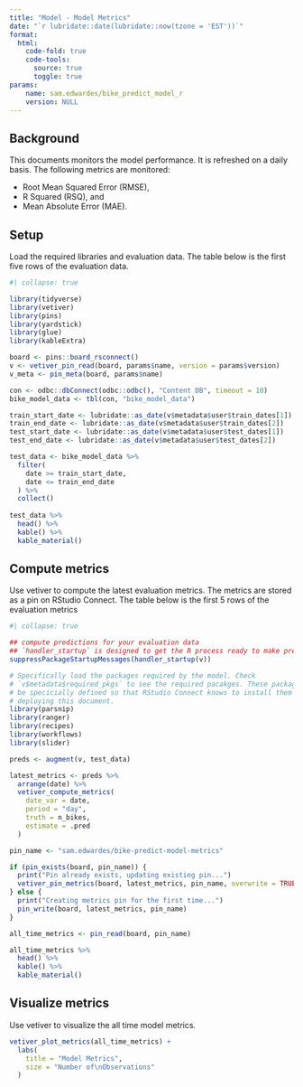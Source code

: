 ```yaml
---
title: "Model - Model Metrics"
date: "`r lubridate::date(lubridate::now(tzone = 'EST'))`"
format:
  html:
    code-fold: true
    code-tools:
      source: true
      toggle: true
params:
    name: sam.edwardes/bike_predict_model_r
    version: NULL
---
```


## Background

This documents monitors the model performance. It is refreshed on a daily basis. The following metrics are monitored:

- Root Mean Squared Error (RMSE),
- R Squared (RSQ), and
- Mean Absolute Error (MAE).

## Setup

Load the required libraries and evaluation data. The table below is the first five rows of the evaluation data.

```r
#| collapse: true

library(tidyverse)
library(vetiver)
library(pins)
library(yardstick)
library(glue)
library(kableExtra)

board <- pins::board_rsconnect()
v <- vetiver_pin_read(board, params$name, version = params$version)
v_meta <- pin_meta(board, params$name)

con <- odbc::dbConnect(odbc::odbc(), "Content DB", timeout = 10)
bike_model_data <- tbl(con, "bike_model_data")

train_start_date <- lubridate::as_date(v$metadata$user$train_dates[1])
train_end_date <- lubridate::as_date(v$metadata$user$train_dates[2])
test_start_date <- lubridate::as_date(v$metadata$user$test_dates[1])
test_end_date <- lubridate::as_date(v$metadata$user$test_dates[2])

test_data <- bike_model_data %>%
  filter(
    date >= train_start_date,
    date <= train_end_date
  ) %>%
  collect()
  
test_data %>%
  head() %>%
  kable() %>%
  kable_material()
```

## Compute metrics

Use vetiver to compute the latest evaluation metrics. The metrics are stored as a pin on RStudio Connect. The table below is the first 5 rows of the evaluation metrics

```r
#| collapse: true

## compute predictions for your evaluation data
## `handler_startup` is designed to get the R process ready to make predictions
suppressPackageStartupMessages(handler_startup(v))

# Specifically load the packages required by the model. Check 
# `v$metadata$required_pkgs` to see the required pacakges. These packages must
# be specicially defined so that RStudio Connect knows to install them when
# deploying this document.
library(parsnip)
library(ranger)
library(recipes)
library(workflows)
library(slider)

preds <- augment(v, test_data)

latest_metrics <- preds %>%
  arrange(date) %>%
  vetiver_compute_metrics(
    date_var = date,
    period = "day",
    truth = n_bikes,
    estimate = .pred
  )

pin_name <- "sam.edwardes/bike-predict-model-metrics"

if (pin_exists(board, pin_name)) {
  print("Pin already exists, updating existing pin...")
  vetiver_pin_metrics(board, latest_metrics, pin_name, overwrite = TRUE)
} else {
  print("Creating metrics pin for the first time...")
  pin_write(board, latest_metrics, pin_name)
}

all_time_metrics <- pin_read(board, pin_name)

all_time_metrics %>%
  head() %>%
  kable() %>%
  kable_material()
```

## Visualize metrics

Use vetiver to visualize the all time model metrics.

```r
vetiver_plot_metrics(all_time_metrics) +
  labs(
    title = "Model Metrics",
    size = "Number of\nObservations"
  )
```

